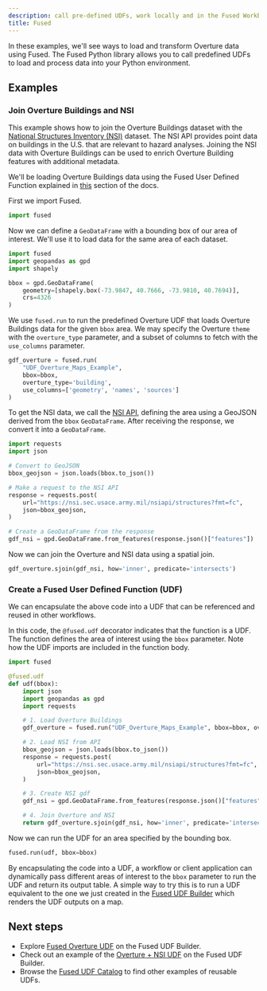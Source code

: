 ```yaml
---
description: call pre-defined UDFs, work locally and in the Fused Workbench
title: Fused
---
```


In these examples, we'll see ways to load and transform Overture data using Fused. The Fused Python library allows you to call predefined UDFs to load and process data into your Python environment.

## Examples

### Join Overture Buildings and NSI

This example shows how to join the Overture Buildings dataset with the [National Structures Inventory (NSI)](https://www.hec.usace.army.mil/confluence/nsi/technicalreferences/latest/technical-documentation) dataset. The NSI API provides point data on buildings in the U.S. that are relevant to hazard analyses. Joining the NSI data with Overture Buildings can be used to enrich Overture Building features with additional metadata.

We'll be loading Overture Buildings data using the Fused User Defined Function explained in [this](/getting-data/data-mirrors/fused) section of the docs.

First we import Fused.

```python
import fused
```

Now we can define a `GeoDataFrame` with a bounding box of our area of interest. We'll use it to load data for the same area of each dataset.

```python
import fused
import geopandas as gpd
import shapely

bbox = gpd.GeoDataFrame(
    geometry=[shapely.box(-73.9847, 40.7666, -73.9810, 40.7694)],
    crs=4326
)
```

We use `fused.run` to run the predefined Overture UDF that loads Overture Buildings data for the given `bbox` area. We may specify the Overture `theme` with the `overture_type` parameter, and a subset of columns to fetch with the `use_columns` parameter.

```python
gdf_overture = fused.run(
    "UDF_Overture_Maps_Example",
    bbox=bbox,
    overture_type='building',
    use_columns=['geometry', 'names', 'sources']
)
```

To get the NSI data, we call the [NSI API](https://www.hec.usace.army.mil/confluence/nsi/technicalreferences/latest/api-reference-guide), defining the area using a GeoJSON derived from the `bbox` `GeoDataFrame`. After receiving the response, we convert it into a `GeoDataFrame`.

```python
import requests
import json

# Convert to GeoJSON
bbox_geojson = json.loads(bbox.to_json())

# Make a request to the NSI API
response = requests.post(
    url="https://nsi.sec.usace.army.mil/nsiapi/structures?fmt=fc",
    json=bbox_geojson,
)

# Create a GeoDataFrame from the response
gdf_nsi = gpd.GeoDataFrame.from_features(response.json()["features"])
```

Now we can join the Overture and NSI data using a spatial join.

```python
gdf_overture.sjoin(gdf_nsi, how='inner', predicate='intersects')
```

### Create a Fused User Defined Function (UDF)

We can encapsulate the above code into a UDF that can be referenced and reused in other workflows.

In this code, the `@fused.udf` decorator indicates that the function is a UDF. The function defines the area of interest using the `bbox` parameter. Note how the UDF imports are included in the function body.

```python
import fused

@fused.udf
def udf(bbox):
    import json
    import geopandas as gpd
    import requests

    # 1. Load Overture Buildings
    gdf_overture = fused.run("UDF_Overture_Maps_Example", bbox=bbox, overture_type='building')

    # 2. Load NSI from API
    bbox_geojson = json.loads(bbox.to_json())
    response = requests.post(
        url="https://nsi.sec.usace.army.mil/nsiapi/structures?fmt=fc",
        json=bbox_geojson,
    )

    # 3. Create NSI gdf
    gdf_nsi = gpd.GeoDataFrame.from_features(response.json()["features"])

    # 4. Join Overture and NSI
    return gdf_overture.sjoin(gdf_nsi, how='inner', predicate='intersects')
```

Now we can run the UDF for an area specified by the bounding box.

```python
fused.run(udf, bbox=bbox)
```

By encapsulating the code into a UDF, a workflow or client application can dynamically pass different areas of interest to the `bbox` parameter to run the UDF and return its output table. A simple way to try this is to run a UDF equivalent to the one we just created in the [Fused UDF Builder](https://www.fused.io/workbench/catalog/Overture_Nsi-dd89972c-ce30-4544-ba0f-81fc09f5bbef) which renders the UDF outputs on a map.

## Next steps

- Explore [Fused Overture UDF](https://www.fused.io/workbench/catalog/Overture_Maps_Example-64071fb8-2c96-4015-adb9-596c3bac6787) on the Fused UDF Builder.
- Check out an example of the [Overture + NSI UDF](https://www.fused.io/workbench/catalog/Overture_Nsi-dd89972c-ce30-4544-ba0f-81fc09f5bbef) on the Fused UDF Builder.
- Browse the [Fused UDF Catalog](https://www.fused.io/workbench/catalog) to find other examples of reusable UDFs.
